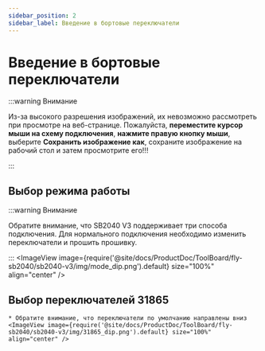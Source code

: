 ```yaml
---
sidebar_position: 2
sidebar_label: Введение в бортовые переключатели
---
```



# Введение в бортовые переключатели

:::warning Внимание

Из-за высокого разрешения изображений, их невозможно рассмотреть при просмотре на веб-странице. Пожалуйста, **переместите курсор мыши на схему подключения**, **нажмите правую кнопку мыши**, выберите **Сохранить изображение как**, сохраните изображение на рабочий стол и затем просмотрите его!!!

:::

## Выбор режима работы

:::warning Внимание

Обратите внимание, что SB2040 V3 поддерживает три способа подключения. Для нормального подключения необходимо изменить переключатели и прошить прошивку.

:::
    <ImageView image={require('@site/docs/ProductDoc/ToolBoard/fly-sb2040/sb2040-v3/img/mode_dip.png').default} size="100%" align="center" />

## Выбор переключателей 31865

    * Обратите внимание, что переключатели по умолчанию направлены вниз
    <ImageView image={require('@site/docs/ProductDoc/ToolBoard/fly-sb2040/sb2040-v3/img/31865_dip.png').default} size="100%" align="center" />